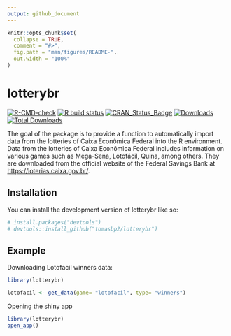 ```yaml
---
output: github_document
---
```


<!-- README.md is generated from README.Rmd. Please edit that file -->

```r
knitr::opts_chunk$set(
  collapse = TRUE,
  comment = "#>",
  fig.path = "man/figures/README-",
  out.width = "100%"
)
```

# lotterybr

<!-- badges: start -->

[![R-CMD-check](https://github.com/tomasbp2/lotterybr/actions/workflows/R-CMD-check.yaml/badge.svg)](https://github.com/tomasbp2/lotterybr/actions/workflows/R-CMD-check.yaml)
[![R build status](https://github.com/tomasbp2/lotterybr/workflows/R-CMD-check/badge.svg)](https://github.com/tomasb2/lotterybr/actions)
[![CRAN_Status_Badge](https://www.r-pkg.org/badges/version/lotterybr)](https://cran.r-project.org/package=lotterybr)
[![Downloads](https://cranlogs.r-pkg.org/badges/lotterybr)](https://cran.r-project.org/package=lotterybr)
[![Total Downloads](https://cranlogs.r-pkg.org/badges/grand-total/survstan?color=orange)](https://cran.r-project.org/package=lotterybr)

<!-- badges: end -->

The goal of the package is to provide a function to automatically import data from the lotteries of Caixa Econômica Federal into the R environment. Data from the lotteries of Caixa Econômica Federal includes information on various games such as Mega-Sena, Lotofácil, Quina, among others. They are downloaded from the official website of the Federal Savings Bank at <https://loterias.caixa.gov.br/>.

## Installation

You can install the development version of lotterybr like so:

``` r
# install.packages("devtools")
# devtools::install_github("tomasbp2/lotterybr")
```

## Example

Downloading Lotofacil winners data:

```r

library(lotterybr)

lotofacil <- get_data(game= "lotofacil", type= "winners")

```

Opening the shiny app

```r

library(lotterybr)
open_app()

```
